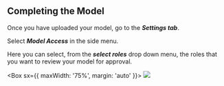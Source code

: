 
## **Completing the Model**

Once you have uploaded your model, go to the **_*Settings tab*_**.

Select **_*Model Access*_** in the side menu.

Here you can select, from the **_*select roles*_** drop down menu, the roles that you want to review your model for
approval.

<Box sx={{ maxWidth: '75%', margin: 'auto' }}>
  <Image src={bailoModelAccess} />
</Box>
